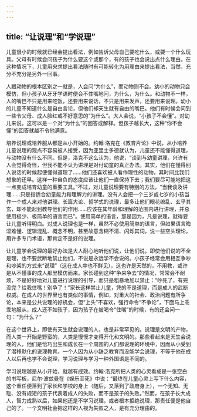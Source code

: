```yaml
---
---
---
```

title: “让说理”和“学说理”
---





儿童很小的时候就已经会提出看法，例如告诉父母自己要吃什么，或要一个什么玩具。父母有时候会问孩子为什么要这个或那个，有的孩子也会说出点什么理由。在这种情况下，儿童用央求提出看法随时有可能转化为用理由来提出看法，当然，充分不充分是另外一回事。

人跟动物的根本区别之一就是，人会问“为什么”，而动物则不会。幼小的动物只会模仿，但小孩子从牙牙学语时便会不住嘴地问，为什么，为什么。和动物不一样，人的嘴巴不只是用来吃饭，还要用来说话，不只是用来发声，还要用来说理。幼小的儿童不知道什么是自由言论，但他们却天生就有自由的嘴巴。他们有时候会问到一些令父母、成人脸红或不好意思的“为什么”。大人会说，“小孩子不会懂”。对幼儿来说，这可以是一个对“为什么”的回答或解释。但孩子越长大，这种“你不会懂”的回答就越不令他满意。

培养说理或培养服从都是从小开始的。约翰·洛克在《教育片论》中说，从小培养儿童说理的观点不容易被人接受，因为亚里士多德就认为，儿童还不能懂得道理，与动物没有什么不同。但是，洛克不这么认为，他说，“谈到与幼童讲理，兴许有人会觉得奇怪，但我不能不认为讲理是对付幼童的真正办法。其实，他们在懂得别人说话的时候起便懂得道理了……他们还喜欢被人看作理性的动物，其时间比我们想象的还早。这样一种自负的态度应该让他们一直保持下去；我们要尽可能地把这一点变成培育幼童的重要工具。”不过，对儿童说理要有特别的方法，“当我谈及讲理……只是指适合幼童能力和理解力的讲理。没有人会把一个三岁或七岁的小孩当作一个成人来对他讲理。长篇大论、哲学式的说理，最多让他们眼花缭乱、玄乎其玄，却不能起到教导他们的作用……应该在其年龄和理解的范围内进行讲理，并总使用极少、极简单的语言而已”。使用简单的语言，那是因为，凡是说理，就得要让儿童听得明白。对成人说理也是一样，虽然不必使用简单的语言，但如果语言晦涩难懂、逻辑混乱、概念不明，甚至故意含糊不清、闪烁其词，说一些空头理论，用许多专门术语，那肯定不是好的说理。

让儿童学会说理的最好办法是大人耐心地听他们说，让他们说，即使他们说的不全是理，也不要武断地禁止他们，不说是永远学不会说的。小孩子经常会用相互争吵和吵架的方式来“说理”（这在成人中也不鲜见），这也许是天然的，不用教，或许是从不懂事的成人那里模仿而来。家长碰到这种“争来争去”的情况，常常会不耐烦，不是好好地对儿童进行说理的引导，而只是粗暴地加以禁止：“吵死了，有完没完？给我住嘴！别争了！”家长这样禁止儿童，凭的不是道理，而是成人的武断权威。在成人的世界里也有类似的事情，例如，对重大的社会、政治问题有所争论，本来是公共说理的好机会，但“上头”不喜欢，强行命令“不争论”，下面马上乖乖地服从，成人还不如孩子，因为孩子在被喝令“住嘴”的时候，有的还会问一句：“为什么？”

在这个世界上，即使有天生就会说理的人，也是非常罕见的。说理是文明的产物，而人类一开始是野蛮的，人类是慢慢才变得开化和文明的。那些看起来是天生会说理的人，他们是恰巧出生和成长在一个周围的人们都说理的环境中，因而从小受到了潜移默化的说理教育。一个人因为从小缺乏教育而没能学会说理，不等于他在成人以后再也学不会说理，学习说理与学习一种外国语是不同的。

学习说理越是从小开始，就越有成效。约翰·洛克所把人类的心灵看成是一张空白的书写板，尼尔·波兹曼在《娱乐至死》中说：“最终在儿童心灵上写下什么内容，这个重任便落到了家长和学校的身上（随后，又落到了政府身上），一个无知、无耻、没有规矩的孩子代表着成人的失败，而不是孩子的失败。”然而，在孩子长大成人，智力成熟以后，如果他还是不学习说理，或者根本拒绝说理，那责任便是他自己的了。一个文明社会把这样的人视为失败之人，是有充分理由的。